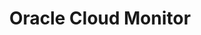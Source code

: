 ---
id: oracle-cloud-monitor-intro
title: Oracle Cloud Monitor
description: Oracle Cloud Monitor 개요를 안내합니다.
tags: [ 설치하기, Oracle Cloud Monitor ]
---